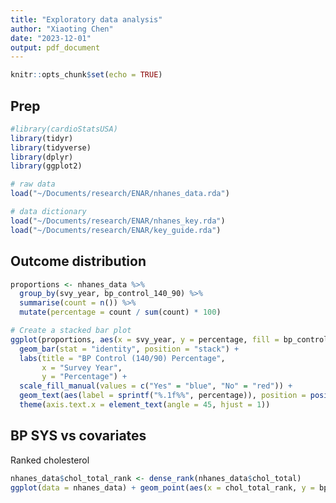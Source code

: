 ```yaml
---
title: "Exploratory data analysis"
author: "Xiaoting Chen"
date: "2023-12-01"
output: pdf_document
---
```


```r
knitr::opts_chunk$set(echo = TRUE)
```

## Prep


```r
#library(cardioStatsUSA)
library(tidyr)
library(tidyverse)
library(dplyr)
library(ggplot2)
```

```r
# raw data
load("~/Documents/research/ENAR/nhanes_data.rda")

# data dictionary
load("~/Documents/research/ENAR/nhanes_key.rda")
load("~/Documents/research/ENAR/key_guide.rda")
```


## Outcome distribution

```r
proportions <- nhanes_data %>%
  group_by(svy_year, bp_control_140_90) %>%
  summarise(count = n()) %>%
  mutate(percentage = count / sum(count) * 100)

# Create a stacked bar plot
ggplot(proportions, aes(x = svy_year, y = percentage, fill = bp_control_140_90)) +
  geom_bar(stat = "identity", position = "stack") +
  labs(title = "BP Control (140/90) Percentage",
       x = "Survey Year",
       y = "Percentage") +
  scale_fill_manual(values = c("Yes" = "blue", "No" = "red")) +
  geom_text(aes(label = sprintf("%.1f%%", percentage)), position = position_stack(vjust = 0.5)) +
  theme(axis.text.x = element_text(angle = 45, hjust = 1))

```

## BP SYS vs covariates

Ranked cholesterol 
```r
nhanes_data$chol_total_rank <- dense_rank(nhanes_data$chol_total)
ggplot(data = nhanes_data) + geom_point(aes(x = chol_total_rank, y = bp_sys_mean, color = bp_control_140_90))
```

